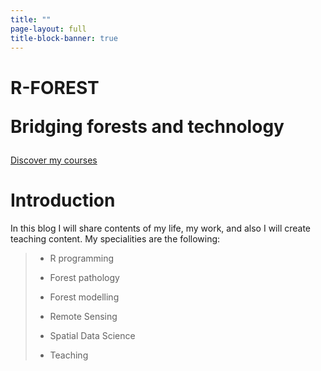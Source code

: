 ```yaml
---
title: ""
page-layout: full
title-block-banner: true
---
```


::: {.header .container}
::: header__text-box
<h1 class="heading-primary">

::: heading-primary--main
R-FOREST
:::

::: heading-primary--sub
Bridging forests and technology
:::

</h1>

<a href="courses.qmd" class="btn btn-primary btn--animated">Discover my courses</a>
:::
:::

# Introduction

In this blog I will share contents of my life, my work, and also I will create teaching content. My specialities are the following:

> -   R programming
>
> -   Forest pathology
>
> -   Forest modelling
>
> -   Remote Sensing
>
> -   Spatial Data Science
>
> -   Teaching
